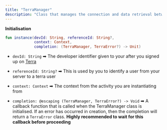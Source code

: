 ```yaml
---
title: "TerraManager"
description: "Class that manages the connection and data retrieval between your app, Terra, and Health Connect(Including Samsung, and Google Fit)/Freestylelibre"
---
```

**Initialisation**

```kotlin
fun instance(devId: String, referenceId: String?,
             context: Context,
             completion: (TerraManager, TerraError?) -> Unit)

```

*   `devId: String` ➡ The developer identifier given to your after you signed up on [Terra](https://dashboard.tryterra.co)
    
*   `referenceId: String?` ➡ This is used by you to identify a user from your server to a terra user
*   `context: Context` ➡ The context from the activity you are instantiating from
*   `completion: @escaping (TerraManager, TerraError?) -> Void` ➡ A callback function that is called when the TerraManager class is initialised. If an error has occurred in creation, then the completion will return a `TerraError` class. **Highly recommended to wait for this callback before proceeding**



